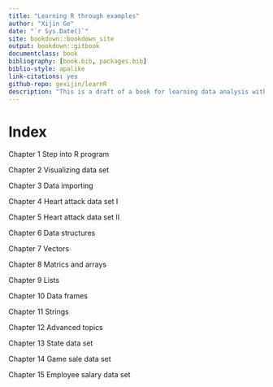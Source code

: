 --- 
title: "Learning R through examples"
author: "Xijin Ge"
date: "`r Sys.Date()`"
site: bookdown::bookdown_site
output: bookdown::gitbook
documentclass: book
bibliography: [book.bib, packages.bib]
biblio-style: apalike
link-citations: yes
github-repo: gexijin/learnR
description: "This is a draft of a book for learning data analysis with the R language. This book emphasizes hands activities. Comments and suggestions welcome."
---

# Index{-}
Chapter 1  Step into R program

Chapter 2  Visualizing data set

Chapter 3  Data importing 

Chapter 4  Heart attack data set I 

Chapter 5  Heart attack data set II

Chapter 6  Data structures

Chapter 7  Vectors

Chapter 8  Matrics and arrays

Chapter 9  Lists

Chapter 10  Data frames 

Chapter 11  Strings

Chapter 12  Advanced topics

Chapter 13  State data set

Chapter 14  Game sale data set

Chapter 15  Employee salary data set



